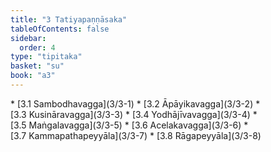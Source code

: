 ```yaml
---
title: "3 Tatiyapaṇṇāsaka"
tableOfContents: false
sidebar:
  order: 4
type: "tipitaka"
basket: "su"
book: "a3"
---
```



<DynamicBreadcrumb />



<TableOfContents book="a3" section="3">
* [3.1 Sambodhavagga](3/3-1)
* [3.2 Āpāyikavagga](3/3-2)
* [3.3 Kusināravagga](3/3-3)
* [3.4 Yodhājīvavagga](3/3-4)
* [3.5 Maṅgalavagga](3/3-5)
* [3.6 Acelakavagga](3/3-6)
* [3.7 Kammapathapeyyāla](3/3-7)
* [3.8 Rāgapeyyāla](3/3-8)
</TableOfContents>